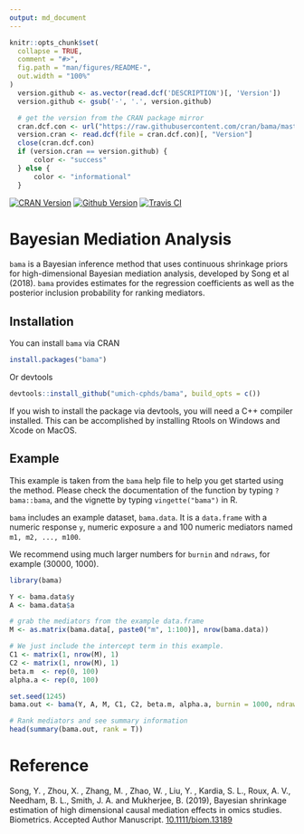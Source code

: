 ```yaml
---
output: md_document
---
```

```r
knitr::opts_chunk$set(
  collapse = TRUE,
  comment = "#>",
  fig.path = "man/figures/README-",
  out.width = "100%"
)
  version.github <- as.vector(read.dcf('DESCRIPTION')[, 'Version'])                                                                  
  version.github <- gsub('-', '.', version.github)

  # get the version from the CRAN package mirror
  cran.dcf.con <- url("https://raw.githubusercontent.com/cran/bama/master/DESCRIPTION")
  version.cran <- read.dcf(file = cran.dcf.con)[, "Version"]
  close(cran.dcf.con)
  if (version.cran == version.github) {
      color <- "success"
  } else {
      color <- "informational"
  }


```
<!-- badges: start -->
[![CRAN Version](https://www.r-pkg.org/badges/version/bama)](https://cran.r-project.org/package=bama)
[![Github Version](https://img.shields.io/badge/Github-`r version.github`-informational.svg?style=flat)](commits/master)
[![Travis CI](https://travis-ci.org/umich-cphds/bama.svg?branch=master)](https://travis-ci.org/umich-cphds/bama)
<!-- badges: end -->

# Bayesian Mediation Analysis

`bama` is a Bayesian inference method that uses continuous shrinkage priors for
high-dimensional Bayesian mediation analysis, developed by Song et al (2018).
`bama` provides estimates for the regression coefficients as well as
the posterior inclusion probability for ranking mediators.

## Installation
You can install `bama` via CRAN

```r
install.packages("bama")
```
Or devtools
```r
devtools::install_github("umich-cphds/bama", build_opts = c())
```

If you wish to install the package via devtools, you will need a C++ compiler
installed. This can be accomplished by installing Rtools on Windows and Xcode
on MacOS.

## Example
This example is taken from the `bama` help file to help you get started using
the method. Please check the documentation of the function by typing
`?bama::bama`, and the vignette by typing `vingette("bama")` in R.

`bama` includes an example dataset, `bama.data`. It is a `data.frame` with a
numeric response `y`, numeric exposure `a` and 100 numeric mediators named
`m1, m2, ..., m100`.

We recommend using much larger numbers for `burnin` and `ndraws`, for
example (30000, 1000).

```r
library(bama)

Y <- bama.data$y
A <- bama.data$a

# grab the mediators from the example data.frame
M <- as.matrix(bama.data[, paste0("m", 1:100)], nrow(bama.data))

# We just include the intercept term in this example.
C1 <- matrix(1, nrow(M), 1)
C2 <- matrix(1, nrow(M), 1)
beta.m  <- rep(0, 100)
alpha.a <- rep(0, 100)

set.seed(1245)
bama.out <- bama(Y, A, M, C1, C2, beta.m, alpha.a, burnin = 1000, ndraws = 100)

# Rank mediators and see summary information
head(summary(bama.out, rank = T))
```

# Reference
Song, Y. , Zhou, X. , Zhang, M. , Zhao, W. , Liu, Y. , Kardia, S. L., Roux, A. V.,
Needham, B. L., Smith, J. A. and Mukherjee, B. (2019), Bayesian shrinkage
estimation of high dimensional causal mediation effects in omics studies.
Biometrics. Accepted Author Manuscript. [10.1111/biom.13189](https://doi.org/10.1111/biom.13189)
